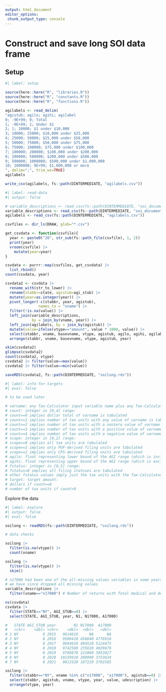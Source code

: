 ```yaml
---
output: html_document
editor_options: 
 chunk_output_type: console
---
```


# Construct and save long SOI data frame

## Setup

```r
#| label: setup

source(here::here("R", "libraries.R"))
source(here::here("R", "constants.R"))
source(here::here("R", "functions.R"))

```

```r

agilabels <- read_delim(
"agistub; agilo; agihi; agilabel
0; -9E+99; 0; Total
1; -9E+99; 1; Under $1
2; 1; 10000; $1 under $10,000
3; 10000; 25000; $10,000 under $25,000
4; 25000; 50000; $25,000 under $50,000
5; 50000; 75000; $50,000 under $75,000
6; 75000; 100000; $75,000 under $100,000
7; 100000; 200000; $100,000 under $200,000
8; 200000; 500000; $200,000 under $500,000
9; 500000; 1000000; $500,000 under $1,000,000
10; 1000000; 9E+99; $1,000,000 or more
", delim=";", trim_ws=TRUE)
agilabels

write_csv(agilabels, fs::path(DINTERMEDIATE, "agilabels.csv"))

```


```r
#| label: read-data
#| output: false

# variable_descriptions <- read_csv(fs::path(DINTERMEDIATE, "soi_documentation.csv"))
variable_descriptions <- read_csv(fs::path(DINTERMEDIATE, "soi_documentation_by_year.csv"))
agilabels <- read_csv(fs::path(DINTERMEDIATE, "agilabels.csv"))

csvfiles <- dir_ls(DRAW, glob="*.csv")

get_csvdata <- function(csvfile){
  year <- paste0("20", str_sub(fs::path_file(csvfile), 1, 2))
  print(year)
  vroom(csvfile) |> 
    mutate(year=year)
}

csvdata <- purrr::map(csvfiles, get_csvdata) |> 
  list_rbind()
count(csvdata, year)

csvdata2 <- csvdata |> 
  rename_with(str_to_lower) |> 
  rename(stabbr=state, agistub=agi_stub) |> 
  mutate(year=as.integer(year)) |> 
  pivot_longer(-c(stabbr, year, agistub),
               names_to = "vname") |> 
  filter(!is.na(value)) |> 
  left_join(variable_descriptions,
            by = join_by(vname, year)) |> 
  left_join(agilabels, by = join_by(agistub)) |> 
  mutate(value=ifelse(vtype=="amount", value * 1000, value)) |> 
  select(stabbr, vname, basevname, vtype, agistub, agilo, agihi, agilabel, year, value, udescription, description) |> 
  arrange(stabbr, vname, basevname, vtype, agistub, year)

skim(csvdata2)
glimpse(csvdata2)
count(csvdata2, vtype)
csvdata2 |> filter(value==max(value))
csvdata2 |> filter(value==min(value))

saveRDS(csvdata2, fs::path(DINTERMEDIATE, "soilong.rds"))


```

```r
#| label: info-for-targets
#| eval: false

# to be used later

# varname: any Tax-Calculator input variable name plus any Tax-Calculator calculated variable in the list of cached variables in the tmd/storage/__init__.py file
# count: integer in [0,4] range:
# count==0 implies dollar total of varname is tabulated
# count==1 implies number of tax units with any value of varname is tabulated
# count==2 implies number of tax units with a nonzero value of varname is tabulated
# count==3 implies number of tax units with a positive value of varname is tabulated
# count==4 implies number of tax units with a negative value of varname is tabulated
# scope: integer in [0,2] range:
# scope==0 implies all tax units are tabulated
# scope==1 implies only PUF-derived filing units are tabulated
# scope==2 implies only CPS-derived filing units are tabulated
# agilo: float representing lower bound of the AGI range (which is included in the range) that is tabulated.
# agihi: float representing upper bound of the AGI range (which is excluded from the range) that is tabulated.
# fstatus: integer in [0,5] range:
# fstatus=0 implies all filing statuses are tabulated
# other fstatus values imply just the tax units with the Tax-Calculator MARS variable equal to fstatus are included in the tabulation
# target: target amount:
# dollars if count==0
# number of tax units if count>0

```


Explore the data

```r
#| label: explore
#| output: false
#| eval: false

soilong <- readRDS(fs::path(DINTERMEDIATE, "soilong.rds"))

# data checks

soilong |>
  filter(is.na(vtype)) |>
  count(vname)

soilong |>
  filter(is.na(vtype)) |> 
  skim()

# n17000 had been one of the all-missing values variables in some years
# we have since dropped all missing values
variable_descriptions |> 
  filter(vname=="n17000") # Number of returns with Total medical and dental expense deduction

ns(csvdata)
csvdata |> 
  filter(STATE=="NY", AGI_STUB==0) |> 
  select(STATE, AGI_STUB, year, N1, N17000, A17000)

#   STATE AGI_STUB year        N1 N17000  A17000
#   <chr>    <dbl> <chr>    <dbl>  <dbl>   <dbl>
# 1 NY           0 2015   9614610     NA      NA
# 2 NY           0 2016   9589410 458840 4776918
# 3 NY           0 2017   9694910 494520 5124475
# 4 NY           0 2018   9742580 235020 4029879
# 5 NY           0 2019   9760870 221060 3953827
# 6 NY           0 2020  10159910 200990 3753634
# 7 NY           0 2021   9813320 187220 3702585

soilong |> 
  filter(stabbr=="NY", vname %in% c("n17000", "a17000"), agistub==0) |> 
  select(stabbr, agistub, vname, vtype, year, value, udescription) |> 
  arrange(vtype, year)



```


